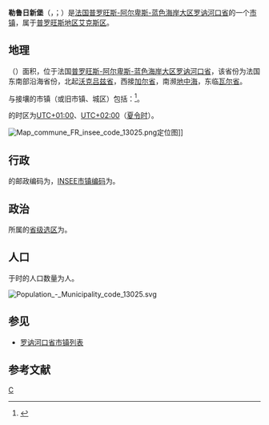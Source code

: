 {{noteTA|G1=法国地名}}
{{Infobox French commune
|name                    = 勒鲁日新堡
|native name             = Châteauneuf-le-Rouge
|arrondissement          = [[普罗旺斯地区艾克斯区|普罗旺斯地区艾克斯区]]
}}
'''勒鲁日新堡'''（{{lang-fr|Châteauneuf-le-Rouge}}，{{IPA-fr|ʃatonœf lə ʁuʒ}}；{{lang-oc|Castèunòu lo Roge}}）是[[法国|法国]][[普罗旺斯-阿尔卑斯-蓝色海岸大区|普罗旺斯-阿尔卑斯-蓝色海岸大区]][[罗讷河口省|罗讷河口省]]的一个[[市镇_(法国)|市镇]]，属于[[普罗旺斯地区艾克斯区|普罗旺斯地区艾克斯区]]。

== 地理 ==
{{PAGENAMEBASE}}（{{wikidata|property|linked|P625}}）面积{{wikidata|properties|P2046}}，位于法国[[普罗旺斯-阿尔卑斯-蓝色海岸大区|普罗旺斯-阿尔卑斯-蓝色海岸大区]][[罗讷河口省|罗讷河口省]]，该省份为法国东南部沿海省份，北起[[沃克吕兹省|沃克吕兹省]]，西接[[加尔省|加尔省]]，南濒[[地中海|地中海]]，东临[[瓦尔省|瓦尔省]]。

与{{PAGENAMEBASE}}接壤的市镇（或旧市镇、城区）包括：{{Wikidata|properties|linked|P47}}<ref name="geo">{{Cite web|url=https://www.geoportail.gouv.fr/carte|title=Carte|accessdate=2020-03-22|author=Géoportail|language=fr|publisher=Géoportail|archive-date=2017-01-29|archive-url=https://web.archive.org/web/20170129154129/https://www.geoportail.gouv.fr/carte/|dead-url=no}}</ref>。

{{PAGENAMEBASE}}的时区为[[UTC+01:00|UTC+01:00]]、[[UTC+02:00|UTC+02:00]]（[[夏时制|夏令时]]）。

[[File:Map_commune_FR_insee_code_13025.png|thumb]]定位图]]{{Clear|left}}
== 行政 ==
{{PAGENAMEBASE}}的邮政编码为{{wikidata|properties|P281}}，[[法国国家统计与经济研究所|INSEE市镇编码]]为{{wikidata|properties|P374}}。

== 政治 ==
{{PAGENAMEBASE}}所属的[[縣_(法國)|省级选区]]为{{WikidataLink|{{wikidata|properties|raw|best||P7938}}}}。

== 人口 ==
{{PAGENAMEBASE}}于{{wikidata|qualifier|P1082|P585}}时的人口数量为{{wikidata|property|raw|P1082}}人。

[[File:Population_-_Municipality_code_13025.svg|thumb]]{{Clear|left}}
== 参见 ==
* [[罗讷河口省市镇列表|罗讷河口省市镇列表]]

== 参考文献 ==
{{reflist}}

{{罗讷河口省市镇}}
[[Category:罗讷河口省市镇|C]]